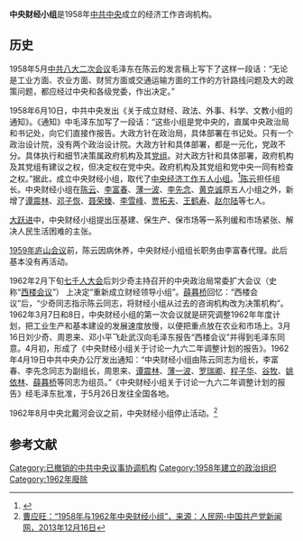 '''中央财经小组'''是1958年[[中共中央|中共中央]]成立的经济工作咨询机构。

==历史==
1958年5月[[中共八大二次会议|中共八大二次会议]]毛泽东在陈云的发言稿上写下了这样一段话：“无论是工业方面、农业方面、财贸方面或交通运输方面的工作的方针路线问题及大的政策问题，都应经过中央和各级党委，作出决定。”

1958年6月10日，中共中央发出《关于成立财经、政法、外事、科学、文教小组的通知》。《通知》中毛泽东加写了一段话：“这些小组是党中央的，直属中央政治局和书记处，向它们直接作报告。大政方针在政治局，具体部署在书记处。只有一个政治设计院，没有两个政治设计院。大政方针和具体部署，都是一元化，党政不分。具体执行和细节决策属政府机构及其[[党组|党组]]。对大政方针和具体部署，政府机构及其党组有建议之权，但决定权在党中央。政府机构及其党组和党中央一同有检查之权。”据此，成立中央财经小组，取代了[[中央经济工作五人小组|中央经济工作五人小组]]。<ref>{{Cite web |url=http://politics.people.com.cn/n/2014/0625/c1001-25199975.html |title=“中央财经领导小组的变迁”，人民网2014年06月25日 |accessdate=2020年10月3日 |archive-date=2018年8月24日 |archive-url=https://web.archive.org/web/20180824235758/http://politics.people.com.cn/n/2014/0625/c1001-25199975.html |dead-url=no }}</ref>[[陈云|陈云]]担任组长。中央财经小组在[[陈云|陈云]]、[[李富春|李富春]]、[[薄一波|薄一波]]、[[李先念|李先念]]、[[黄克诚|黄克诚]]原五人小组之外，新增了[[谭震林|谭震林]]、[[邓子恢|邓子恢]]、[[聂荣臻|聂荣臻]]、[[李雪峰|李雪峰]]、[[贾拓夫|贾拓夫]]、[[王鹤寿|王鹤寿]]、[[赵尔陆|赵尔陆]]等七人。

[[大跃进|大跃进]]中，中央财经小组提出压基建、保生产、保市场等一系列缓和市场紧张、解决人民生活困难的主张。

[[1959年庐山会议|1959年庐山会议]]前，陈云因病休养，中央财经小组组长职务由李富春代理。此后基本没有再活动。

1962年2月下旬[[七千人大会|七千人大会]]后刘少奇主持召开的中央政治局常委扩大会议（史称“[[西楼会议|西楼会议]]”） 上决定“重新成立财经领导小组”。[[薛暮桥|薛暮桥]]回忆：“西楼会议”后，“少奇同志指示陈云同志，将财经小组从过去的咨询机构改为决策机构”。1962年3月7日和8日，中央财经小组的第一次会议就是研究调整1962年年度计划，把工业生产和基本建设的发展速度放慢，以便把重点放在农业和市场上。3月16日刘少奇、周恩来、邓小平飞赴武汉向毛泽东报告“西楼会议”并得到毛泽东同意。4月初，形成了《中央财经小组关于讨论一九六二年调整计划的报告》。1962年4月19日中共中央办公厅发出通知：“中央财经小组由陈云同志为组长，李富春、李先念同志为副组长，周恩来、[[谭震林|谭震林]]、[[薄一波|薄一波]]、[[罗瑞卿|罗瑞卿]]、[[程子华|程子华]]、[[谷牧|谷牧]]、[[姚依林|姚依林]]、[[薛暮桥|薛暮桥]]等同志为组员。”《中央财经小组关于讨论一九六二年调整计划的报告》经毛泽东批准，于5月26日发往全国各地。

1962年8月中央北戴河会议之前，中央财经小组停止活动。<ref>[http://dangshi.people.com.cn/n/2013/1216/c85037-23850674-3.html 曹应旺：“1958年与1962年中央财经小组”，来源：人民网-中国共产党新闻网，2013年12月16日]</ref>

==参考文献==
<references/>
[[Category:已撤销的中共中央议事协调机构|Category:已撤销的中共中央议事协调机构]]
[[Category:1958年建立的政治组织|Category:1958年建立的政治组织]]
[[Category:1962年廢除|Category:1962年廢除]]